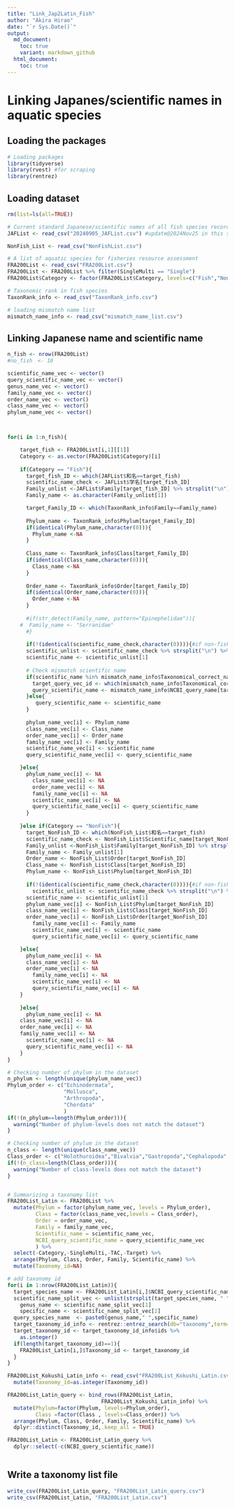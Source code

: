 ```yaml
---
title: "Link_Jap2Latin_Fish"
author: "Akira Hirao"
date: "`r Sys.Date()`"
output:
  md_document:
    toc: true
    variant: markdown_github
  html_document:
    toc: true
---
```


# Linking Japanes/scientific names in aquatic species

## Loading the packages

```r
# Loading packages
library(tidyverse)
library(rvest) #for scraping
library(rentrez)
```

## Loading dataset

```r
rm(list=ls(all=TRUE))

# Current standard Japanese/scientific names of all fish species recorded from Japanese waters: https://www.museum.kagoshima-u.ac.jp/staff/motomura/jaf.html
JAFList <- read_csv("20240905_JAFList.csv") #update@2024Nov25 in this script

NonFish_List <- read_csv("NonFishList.csv")

# A list of aquatic species for fisheries resource assessment
FRA200List <- read_csv("FRA200List.csv")
FRA200List <- FRA200List %>% filter(SingleMulti == "Single")
FRA200List$Category <- factor(FRA200List$Category, levels=c("Fish","NonFish"))

# Taxonomic rank in fish species
TaxonRank_info <- read_csv("TaxonRank_info.csv")

# loading mismatch name list
mismatch_name_info <- read_csv("mismatch_name_list.csv")
```

## Linking Japanese name and scientific name
```r

n_fish <- nrow(FRA200List)
#no_fish　<- 10

scientific_name_vec <- vector()
query_scientific_name_vec <- vector()
genus_name_vec <- vector()
family_name_vec <- vector()
order_name_vec <- vector()
class_name_vec <- vector()
phylum_name_vec <- vector()



for(i in 1:n_fish){

	target_fish <- FRA200List[i,1][[1]]
	Category <- as.vector(FRA200List$Category)[i]
	
	if(Category == "Fish"){
	  target_fish_ID <- which(JAFList$和名==target_fish)
	  scientific_name_check <- JAFList$学名[target_fish_ID]
	  Family_unlist <-JAFList$Family[target_fish_ID] %>% strsplit("\n") %>% unlist 
	  Family_name <- as.character(Family_unlist[1])

	  target_Family_ID <- which(TaxonRank_info$Family==Family_name)
	  
	  Phylum_name <- TaxonRank_info$Phylum[target_Family_ID]
	  if(identical(Phylum_name,character(0))){
	    Phylum_name <-NA
	  }
	  
	  Class_name <- TaxonRank_info$Class[target_Family_ID]
	  if(identical(Class_name,character(0))){
	    Class_name <-NA
	  }
	  
	  Order_name <- TaxonRank_info$Order[target_Family_ID]
	  if(identical(Order_name,character(0))){
	    Order_name <-NA
	  }
	  
	  #if(str_detect(Family_name, pattern="Epinephelidae")){
    #  Family_name <- "Serranidae"  
	  #}
	  
	  if(!(identical(scientific_name_check,character(0)))){#if non-fish species
	  scientific_unlist <- scientific_name_check %>% strsplit("\n") %>% unlist 
	  scientific_name <- scientific_unlist[1]
  
	  # Check mismatch scientific name
	  if(scientific_name %in% mismatch_name_info$Taxonomical_correct_name){
	    target_query_vec_id <- which(mismatch_name_info$Taxonomical_correct_name==scientific_name)
	    query_scientific_name <- mismatch_name_info$NCBI_query_name[target_query_vec_id]
	  }else{
	     query_scientific_name <- scientific_name
	  }
	  
	  phylum_name_vec[i] <- Phylum_name
	  class_name_vec[i] <- Class_name
	  order_name_vec[i] <- Order_name
	  family_name_vec[i] <- Family_name
	  scientific_name_vec[i] <- scientific_name
	  query_scientific_name_vec[i] <- query_scientific_name

  	}else{
  	  phylum_name_vec[i] <- NA
	    class_name_vec[i] <- NA
	    order_name_vec[i] <- NA
	    family_name_vec[i] <- NA
	    scientific_name_vec[i] <- NA
	    query_scientific_name_vec[i] <- query_scientific_name
	  }
	  
	}else if(Category == "NonFish"){
	  target_NonFish_ID <- which(NonFish_List$和名==target_fish)
	  scientific_name_check <- NonFish_List$Scientific_name[target_NonFish_ID]
	  Family_unlist <-NonFish_List$Family[target_NonFish_ID] %>% strsplit("\n") %>% unlist 
	  Family_name <- Family_unlist[1]
	  Order_name <- NonFish_List$Order[target_NonFish_ID]
	  Class_name <- NonFish_List$Class[target_NonFish_ID]
	  Phylum_name <- NonFish_List$Phylum[target_NonFish_ID]
	  
	  if(!(identical(scientific_name_check,character(0)))){#if non-fish species
	    scientific_unlist <- scientific_name_check %>% strsplit("\n") %>% unlist 
      scientific_name <- scientific_unlist[1]
      phylum_name_vec[i] <- NonFish_List$Phylum[target_NonFish_ID]
      class_name_vec[i] <- NonFish_List$Class[target_NonFish_ID]
      order_name_vec[i] <- NonFish_List$Order[target_NonFish_ID]
	    family_name_vec[i] <- Family_name
	    scientific_name_vec[i] <- scientific_name
	    query_scientific_name_vec[i] <- query_scientific_name

  	}else{
      phylum_name_vec[i] <- NA
      class_name_vec[i] <- NA
      order_name_vec[i] <- NA
	    family_name_vec[i] <- NA
	    scientific_name_vec[i] <- NA
	    query_scientific_name_vec[i] <- NA
  	}
	  
	}else{
	  phylum_name_vec[i] <- NA
    class_name_vec[i] <- NA
    order_name_vec[i] <- NA
    family_name_vec[i] <- NA
	  scientific_name_vec[i] <- NA
	  query_scientific_name_vec[i] <- NA
	}  
}

# Checking number of phylum in the dataset
n_phylum <- length(unique(phylum_name_vec))
Phylum_order <- c("Echinodermata",
                  "Mollusca",
                  "Arthropoda",
                  "Chordata"
                  )
if(!(n_phylum==length(Phylum_order))){
  warning("Number of phylum-levels does not match the dataset")
}

# Checking number of phylum in the dataset
n_class <- length(unique(class_name_vec))
Class_order <- c("Holothuroidea","Bivalvia","Gastropoda","Cephalopoda","Malacostraca","Chondrichthyes","Actinopterygii","Mammalia")
if(!(n_class=length(Class_order))){
  warning("Number of class-levels does not match the dataset")
}


# Summarizing a taxonomy list
FRA200List_Latin <- FRA200List %>% 
  mutate(Phylum = factor(phylum_name_vec, levels = Phylum_order),
         Class = factor(class_name_vec,levels = Class_order),
         Order = order_name_vec, 
         Family = family_name_vec,
         Scientific_name = scientific_name_vec,
         NCBI_query_scientific_name = query_scientific_name_vec
         ) %>%
  select(-Category,-SingleMulti,-TAC,-Target) %>% 
  arrange(Phylum, Class, Order, Family, Scientific_name) %>%
  mutate(Taxonomy_id=NA)

# add taxonomy id
for(i in 1:nrow(FRA200List_Latin)){
  target_species_name <- FRA200List_Latin[i,]$NCBI_query_scientific_name
  scientific_name_split_vec <- unlist(strsplit(target_species_name, " "))
	genus_name <- scientific_name_split_vec[1]
	specific_name <- scientific_name_split_vec[2]
  query_species_name  <- paste0(genus_name," ",specific_name)
  target_taxonomy_id_info <- rentrez::entrez_search(db="taxonomy",term=query_species_name)
  target_taxonomy_id <- target_taxonomy_id_info$ids %>%
    as.integer()
  if(length(target_taxonomy_id)==1){
    FRA200List_Latin[i,]$Taxonomy_id <- target_taxonomy_id
  }
}

FRA200List_Kokushi_Latin_info <- read_csv("FRA200List_Kokushi_Latin.csv") %>%
  mutate(Taxonomy_id=as.integer(Taxonomy_id))

FRA200List_Latin_query <- bind_rows(FRA200List_Latin,
                              FRA200List_Kokushi_Latin_info) %>%
  mutate(Phylum=factor(Phylum, levels=Phylum_order),
         Class =factor(Class , levels=Class_order)) %>%
  arrange(Phylum, Class, Order, Family, Scientific_name) %>%
  dplyr::distinct(Taxonomy_id,.keep_all = TRUE)

FRA200List_Latin <- FRA200List_Latin_query %>%
  dplyr::select(-c(NCBI_query_scientific_name))
  
```

## Write a taxonomy list file
```r
write_csv(FRA200List_Latin_query, "FRA200List_Latin_query.csv")
write_csv(FRA200List_Latin, "FRA200List_Latin.csv")
```


